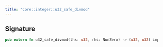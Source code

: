 ```yaml
---
title: "core::integer::u32_safe_divmod"
---
```






## Signature

```rust
pub extern fn u32_safe_divmod(lhs: u32, rhs: NonZero) -> (u32, u32) implicits(RangeCheck) nopanic;
```



